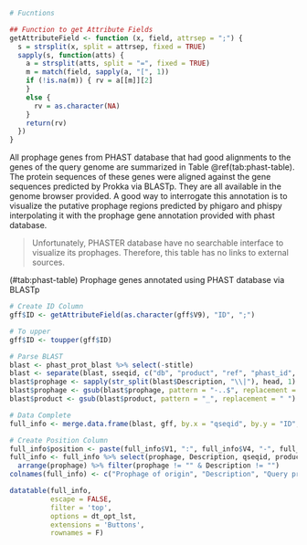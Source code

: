 ```r
# Fucntions

## Function to get Attribute Fields
getAttributeField <- function (x, field, attrsep = ";") { 
  s = strsplit(x, split = attrsep, fixed = TRUE) 
  sapply(s, function(atts) { 
    a = strsplit(atts, split = "=", fixed = TRUE) 
    m = match(field, sapply(a, "[", 1)) 
    if (!is.na(m)) { rv = a[[m]][2] 
    } 
    else { 
      rv = as.character(NA) 
    } 
    return(rv) 
  }) 
}
```

All prophage genes from PHAST database that had good alignments to the genes of the query genome are summarized in Table \@ref(tab:phast-table). The protein sequences of these genes were aligned against the gene sequences predicted by Prokka via BLASTp. They are all available in the genome browser provided. A good way to interrogate this annotation is to visualize the putative prophage regions predicted by phigaro and phispy interpolating it with the prophage gene annotation provided with phast database.

> Unfortunately, PHASTER database have no searchable interface to visualize its prophages. Therefore, this table has no links to external sources.

<caption>(#tab:phast-table) Prophage genes annotated using PHAST database via BLASTp</caption>
```r
# Create ID Column
gff$ID <- getAttributeField(as.character(gff$V9), "ID", ";")

# To upper
gff$ID <- toupper(gff$ID)

# Parse BLAST
blast <- phast_prot_blast %>% select(-stitle)
blast <- separate(blast, sseqid, c("db", "product", "ref", "phast_id", "Description"), sep = "~~~", extra = "merge")
blast$prophage <- sapply(str_split(blast$Description, "\\|"), head, 1)
blast$prophage <- gsub(blast$prophage, pattern = "-..$", replacement = "")
blast$product <- gsub(blast$product, pattern = "_", replacement = " ")

# Data Complete
full_info <- merge.data.frame(blast, gff, by.x = "qseqid", by.y = "ID", all = TRUE)

# Create Position Column
full_info$position <- paste(full_info$V1, ":", full_info$V4, "-", full_info$V5, sep = "")
full_info <- full_info %>% select(prophage, Description, qseqid, product, position) %>%
  arrange(prophage) %>% filter(prophage != "" & Description != "")
colnames(full_info) <- c("Prophage of origin", "Description", "Query protein", "Product", "Genomic Position")

datatable(full_info,
          escape = FALSE,
          filter = 'top',
          options = dt_opt_lst,
          extensions = 'Buttons',
          rownames = F)
```
